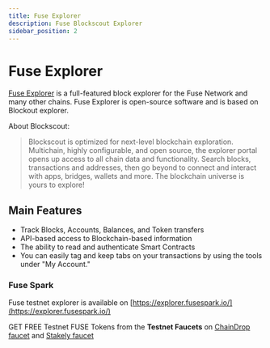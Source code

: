 ```yaml
---
title: Fuse Explorer
description: Fuse Blockscout Explorer
sidebar_position: 2
---
```


# Fuse Explorer

[Fuse Explorer](https://explorer.fuse.io/) is a full-featured block explorer for the Fuse Network and many other chains. Fuse Explorer is open-source software and is based on Blockout explorer.

About Blockscout:

> Blockscout is optimized for next-level blockchain exploration. Multichain, highly configurable, and open source, the explorer portal opens up access to all chain data and functionality. Search blocks, transactions and addresses, then go beyond to connect and interact with apps, bridges, wallets and more. The blockchain universe is yours to explore!

## Main Features

- Track Blocks, Accounts, Balances, and Token transfers
- API-based access to Blockchain-based information
- The ability to read and authenticate Smart Contracts
- You can easily tag and keep tabs on your transactions by using the tools under "My Account."

### Fuse Spark

Fuse testnet explorer is available on [https://explorer.fusespark.io/](https://explorer.fusespark.io/)

GET FREE Testnet FUSE Tokens from the **Testnet Faucets** on [ChainDrop faucet](https://chaindrop.org/?chainid=123&token=0xeeeeeeeeeeeeeeeeeeeeeeeeeeeeeeeeeeeeeeee "ChainDrop faucet") and [Stakely faucet](https://stakely.io/faucet/fuse-testnet-spark)
